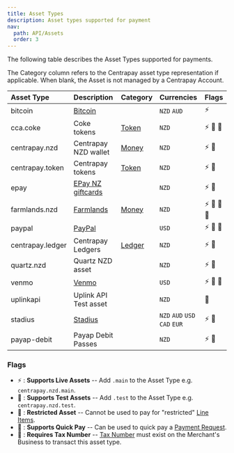 ```yaml
---
title: Asset Types
description: Asset types supported for payment
nav:
  path: API/Assets
  order: 3
---
```


The following table describes the Asset Types supported for payments.

The Category column refers to the Centrapay asset type representation if
applicable. When blank, the Asset is not managed by a Centrapay Account.

|    Asset Type    |                     Description                     |              Category              |          Currencies           |  Flags   |
| :--------------- | :-------------------------------------------------- | :--------------------------------- | :---------------------------- | :------- |
| bitcoin          | [Bitcoin](https://bitcoin.org/en/)                  |                                    | `NZD` `AUD`                   | ⚡️       |
| cca.coke         | Coke tokens                                         | [Token](/api/assets#token-model)   | `NZD`                         | ⚡️ 🧪 🚫   |
| centrapay.nzd    | Centrapay NZD wallet                                | [Money](/api/assets#money-model)   | `NZD`                         | ⚡️ 🧪     |
| centrapay.token  | Centrapay tokens                                    | [Token](/api/assets#token-model)   | `NZD`                         | ⚡️ 🧪     |
| epay             | [EPay NZ giftcards](https://www.giftstation.co.nz/) |                                    | `NZD`                         | ⚡️ 🧪     |
| farmlands.nzd    | [Farmlands](https://www.farmlands.co.nz/)           | [Money](/api/assets#money-model)   | `NZD`                         | ⚡️ 🧪 💸 💼 |
| paypal           | [PayPal](https://www.paypal.com/)                   |                                    | `USD`                         | ⚡️ 🧪 💸   |
| centrapay.ledger | Centrapay Ledgers                                   | [Ledger](/api/assets#ledger-model) | `NZD`                         | ⚡️ 🧪     |
| quartz.nzd       | Quartz NZD asset                                    |                                    | `NZD`                         | ⚡️ 🧪     |
| venmo            | [Venmo](https://venmo.com/)                         |                                    | `USD`                         | ⚡️ 🧪 💸   |
| uplinkapi        | Uplink API Test asset                               |                                    | `NZD`                         | 🧪        |
| stadius          | [Stadius](https://stadius.io)                       |                                    | `NZD` `AUD` `USD` `CAD` `EUR` | ⚡️ 🧪     |
| payap-debit      | Payap Debit Passes                                  |                                    | `NZD`                         | ⚡️ 🧪     |


### Flags

 * ⚡️ : **Supports Live Assets** -- Add `.main` to the Asset Type e.g. `centrapay.nzd.main`.
 * 🧪 : **Supports Test Assets** -- Add `.test` to the Asset Type e.g. `centrapay.nzd.test`.
 * 🚫 : **Restricted Asset** -- Cannot be used to pay for "restricted" [Line Items](/api/payment-requests#line-item-model).
 * 💸 : **Supports Quick Pay** -- Can be used to quick pay a [Payment Request](/api/payment-requests).
 * 💼 : **Requires Tax Number** -- [Tax Number](/api/businesses#tax-number-model) must exist on the Merchant's Business to transact this asset type.
